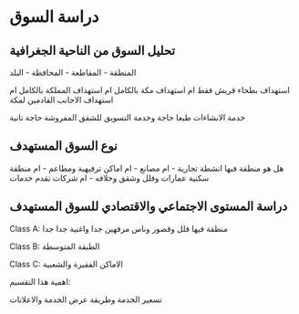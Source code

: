 # دراسة السوق

## تحليل السوق من الناحية الجغرافية

المنطقة - المقاطعة - المحافظة - البلد

استهداف بطحاء قريش فقط ام استهداف مكة بالكامل ام استهداف المملكة بالكامل ام استهداف الاجانب القادمين لمكة 

خدمة الانشاءات طبعا حاجة وخدمة التسويق للشقق المفروشة حاجة تانية


## نوع السوق المستهدف 

هل هو منطقة فيها انشطة تجارية - ام مصانع - ام اماكن ترفيهية ومطاعم - ام منطقة سكنية عمارات وفلل وشقق وخلافه - ام شركات تقدم خدمات

## دراسة المستوى الاجتماعي والاقتصادي للسوق المستهدف

Class A: منطقة فيها فلل وقصور وناس مرفهين جدا واغنية جدا جدا

Class B: الطبقة المتوسطة

Class C: الاماكن الفقيرة والشعبية

اهمية هذا التقسيم:

تسعير الخدمة وطريقة عرض الخدمة والاعلانات






